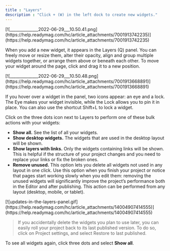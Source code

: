 ```yaml
---
title : "Layers"
description : "Click + (W) in the left dock to create new widgets."
---
```



<Frame>
[![______________2022-06-29___10.50.41.png](https://help.readymag.com/hc/article_attachments/7001913742235)](https://help.readymag.com/hc/article_attachments/7001913742235)
</Frame>

When you add a new widget, it appears in the Layers (Q) panel. You can freely move or resize them, alter their opacity, align and group multiple widgets together, or arrange them above or beneath each other. To move your widget around the page, click and drag it to a new position.

<Frame>
[![______________2022-06-29___10.50.48.png](https://help.readymag.com/hc/article_attachments/7001913668891)](https://help.readymag.com/hc/article_attachments/7001913668891)
</Frame>

If you hover over a widget in the panel, two icons appear: an eye and a lock. The Eye makes your widget invisible, while the Lock allows you to pin it in place. You can also use the shortcut Shift+L to lock a widget. 

Click on the three dots icon next to Layers to perform one of these bulk actions with your widgets:

- **Show all.** See the list of all your widgets.
- **Show desktop widgets.** The widgets that are used in the desktop layout will be shown.
- **Show layers with links.** Only the widgets containing links will be shown. This is helpful if the structure of your project changes and you need to replace your links or fix the broken ones.
- **Remove unused.** This option lets you delete all widgets not used in any layout in one click. Use this option when you finish your project or notice that pages start working slowly when you edit them: removing the unused widgets will significantly improve the project’s performance both in the Editor and after publishing. This action can be performed from any layout (desktop, mobile, or tablet).

<Frame>
[![updates-in-the-layers-panel.gif](https://help.readymag.com/hc/article_attachments/14004907414555)](https://help.readymag.com/hc/article_attachments/14004907414555)
</Frame>

> If you accidentally delete the widgets you plan to use later, you can easily roll your project back to its last published version. To do so, click on Project settings, and select Restore to last published.

To see all widgets again, click three dots and select **Show all**.
